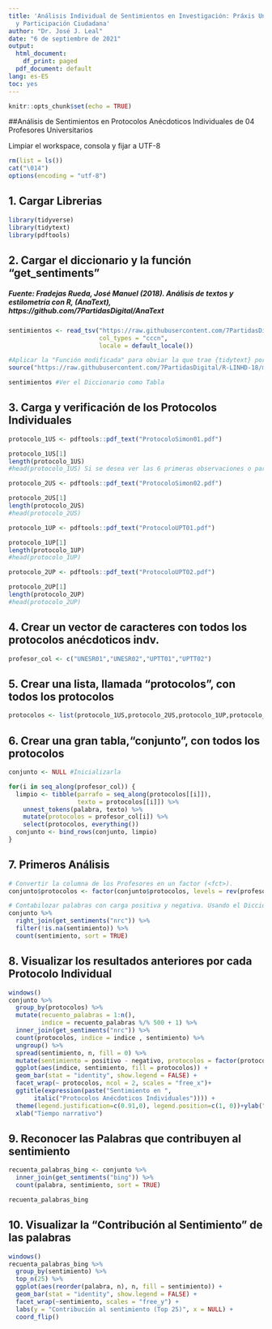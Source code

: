 ---
title: 'Análisis Individual de Sentimientos en Investigación: Práxis Universitaria
  y Participación Ciudadana'
author: "Dr. José J. Leal"
date: "6 de septiembre de 2021"
output:
  html_document:
    df_print: paged
  pdf_document: default
lang: es-ES
toc: yes
---

\pagebreak

```{r setup, include=FALSE}
knitr::opts_chunk$set(echo = TRUE)
```

##Análisis de Sentimientos en Protocolos Anécdoticos Individuales de 04 Profesores Universitarios

Limpiar el workspace, consola y fijar a UTF-8
```{r,message=FALSE,warning=FALSE}
rm(list = ls())
cat("\014")
options(encoding = "utf-8")
```

## 1. Cargar Librerias
```{r,message=FALSE,warning=FALSE}
library(tidyverse)
library(tidytext)
library(pdftools)
```

## 2. Cargar el diccionario y la función "get_sentiments" 
##### Fuente: Fradejas Rueda, José Manuel (2018). Análisis de textos y estilometría con R, (AnaText), https://github.com/7PartidasDigital/AnaText 

```{r,message=FALSE,warning=FALSE}
sentimientos <- read_tsv("https://raw.githubusercontent.com/7PartidasDigital/AnaText/master/datos/diccionarios/sentimientos_2.txt",
                         col_types = "cccn",
                         locale = default_locale())

#Aplicar la "Función modificada" para obviar la que trae {tidytext} por defecto
source("https://raw.githubusercontent.com/7PartidasDigital/R-LINHD-18/master/get_sentiments.R")

sentimientos #Ver el Diccionario como Tabla 
```

## 3. Carga y verificación de los Protocolos Individuales
```{r,message=FALSE,warning=FALSE}
protocolo_1US <- pdftools::pdf_text("ProtocoloSimon01.pdf")

protocolo_1US[1]
length(protocolo_1US)
#head(protocolo_1US) Si se desea ver las 6 primeras observaciones o parrafos

protocolo_2US <- pdftools::pdf_text("ProtocoloSimon02.pdf")

protocolo_2US[1]
length(protocolo_2US)
#head(protocolo_2US)

protocolo_1UP <- pdftools::pdf_text("ProtocoloUPT01.pdf")

protocolo_1UP[1]
length(protocolo_1UP)
#head(protocolo_1UP)

protocolo_2UP <- pdftools::pdf_text("ProtocoloUPT02.pdf")

protocolo_2UP[1]
length(protocolo_2UP)
#head(protocolo_2UP)
```

## 4. Crear un vector de caracteres con todos los protocolos anécdoticos indv.
```{r,message=FALSE,warning=FALSE}
profesor_col <- c("UNESR01","UNESR02","UPTT01","UPTT02")
```

## 5. Crear una lista, llamada "protocolos", con todos los protocolos 
```{r,message=FALSE,warning=FALSE}
protocolos <- list(protocolo_1US,protocolo_2US,protocolo_1UP,protocolo_2UP)
```

## 6.  Crear una gran tabla,"conjunto", con todos los protocolos
```{r,message=FALSE,warning=FALSE}
conjunto <- NULL #Inicializarla

for(i in seq_along(profesor_col)) {
  limpio <- tibble(parrafo = seq_along(protocolos[[i]]),
                   texto = protocolos[[i]]) %>%
    unnest_tokens(palabra, texto) %>%
    mutate(protocolos = profesor_col[i]) %>%
    select(protocolos, everything())
  conjunto <- bind_rows(conjunto, limpio)
}
```

## 7. Primeros Análisis
```{r,message=FALSE,warning=FALSE}
# Convertir la columna de los Profesores en un factor (<fct>).
conjunto$protocolos <- factor(conjunto$protocolos, levels = rev(profesor_col))

# Contabilozar palabras con carga positiva y negativa. Usando el Diccionario "nrc"
conjunto %>%
  right_join(get_sentiments("nrc")) %>%
  filter(!is.na(sentimiento)) %>%
  count(sentimiento, sort = TRUE)
```

## 8. Visualizar los resultados anteriores por cada Protocolo Individual
```{r,message=FALSE,warning=FALSE}
windows()
conjunto %>%
  group_by(protocolos) %>%
  mutate(recuento_palabras = 1:n(),
         indice = recuento_palabras %/% 500 + 1) %>%
  inner_join(get_sentiments("nrc")) %>%
  count(protocolos, indice = indice , sentimiento) %>%
  ungroup() %>%
  spread(sentimiento, n, fill = 0) %>%
  mutate(sentimiento = positivo - negativo, protocolos = factor(protocolos, levels = profesor_col)) %>%
  ggplot(aes(indice, sentimiento, fill = protocolos)) +
  geom_bar(stat = "identity", show.legend = FALSE) +
  facet_wrap(~ protocolos, ncol = 2, scales = "free_x")+
  ggtitle(expression(paste("Sentimiento en ",
       italic("Protocolos Anécdoticos Individuales")))) +
  theme(legend.justification=c(0.91,0), legend.position=c(1, 0))+ylab("Sentimiento") +
  xlab("Tiempo narrativo")
```

## 9. Reconocer las Palabras que contribuyen al sentimiento
```{r,message=FALSE,warning=FALSE}
recuenta_palabras_bing <- conjunto %>%
  inner_join(get_sentiments("bing")) %>%
  count(palabra, sentimiento, sort = TRUE)

recuenta_palabras_bing
```

## 10. Visualizar la "Contribución al Sentimiento" de las palabras
```{r,message=FALSE,warning=FALSE}
windows()
recuenta_palabras_bing %>%
  group_by(sentimiento) %>%
  top_n(25) %>%
  ggplot(aes(reorder(palabra, n), n, fill = sentimiento)) +
  geom_bar(stat = "identity", show.legend = FALSE) +
  facet_wrap(~sentimiento, scales = "free_y") +
  labs(y = "Contribución al sentimiento (Top 25)", x = NULL) +
  coord_flip()
```





